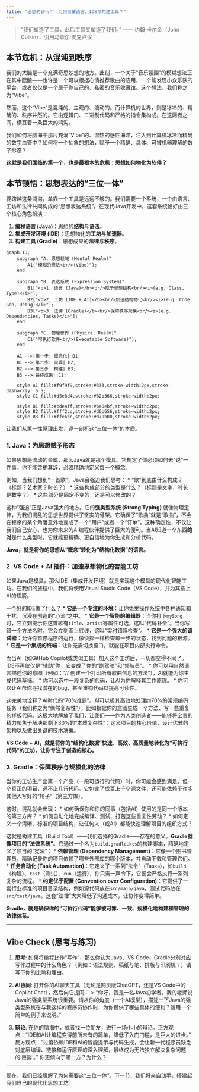 ```yaml
---
title: "思想的铸币厂：为何需要语言、IDE与构建工具？"
---
```


> "我们塑造了工具，此后工具又塑造了我们。" —— 约翰·卡尔金（John Culkin），引用马歇尔·麦克卢汉

## 本节危机：从混沌到秩序

我们的大脑是一个充满奇思妙想的地方。此刻，一个关于“音乐氛围”的模糊想法正在其中酝酿——也许是一个可以根据心情推荐歌曲的应用，一个能发现小众乐队的平台，或者仅仅是一个属于你自己的、私密的音乐收藏馆。这个想法，我们称之为“Vibe”。

然而，这个“Vibe”是混沌的、主观的、流动的。而计算机的世界，则是冰冷的、精确的、秩序井然的。它由逻辑门、二进制代码和严格的指令集构成。在这两者之间，横亘着一条巨大的鸿沟。

我们如何将脑海中那片充满“Vibe”的、温热的感性海洋，注入到计算机冰冷而精确的数字血管中？如何将一个抽象的想法，赋予一个精确、具体、可被机器理解的数字形态？

**这就是我们面临的第一个，也是最根本的危机：思想如何物化为软件？**

## 本节顿悟：思想表达的“三位一体”

要跨越这条鸿沟，单靠一个工具是远远不够的。我们需要一个系统，一个由语言、工坊和法律共同构成的“思想表达系统”。在现代Java开发中，这套系统恰好由三个核心角色扮演：

1.  **编程语言 (Java)**：思想的**结构**与**语法**。
2.  **集成开发环境 (IDE)**：思想物化的**工坊**与**加速器**。
3.  **构建工具 (Gradle)**：思想成果的**法律**与**秩序**。

```mermaid
graph TD;
    subgraph "A. 思想领域 (Mental Realm)"
        A1("模糊的想法<br/>(Vibe)");
    end

    subgraph "B. 表达系统 (Expression System)"
        B1["<b>1. 语言 (Java)</b><br/>赋予思想结构<br/><i>(e.g. Class, Type)</i>"];
        B2["<b>2. 工坊 (IDE + AI)</b><br/>加速结构物化<br/><i>(e.g. Code Gen, Debug)</i>"];
        B3["<b>3. 法律 (Gradle)</b><br/>保障秩序规模<br/><i>(e.g. Dependencies, Tasks)</i>"];
    end
    
    subgraph "C. 物理世界 (Physical Realm)"
        C1("可执行软件<br/>(Executable Software)");
    end

    A1 -->|第一步: 概念化| B1;
    B1 -->|第二步: 实现| B2;
    B2 -->|第三步: 构建| B3;
    B3 -->|最终成果| C1;

    style A1 fill:#f9f9f9,stroke:#333,stroke-width:2px,stroke-dasharray: 5 5;
    style C1 fill:#d5e8d4,stroke:#82b366,stroke-width:2px;
    
    style B1 fill:#cde4ff,stroke:#6a8ebf,stroke-width:2px;
    style B2 fill:#fff2cc,stroke:#d6b656,stroke-width:2px;
    style B3 fill:#ffe6cc,stroke:#d79b00,stroke-width:2px;
```

让我们从第一性原理出发，逐一剖析这“三位一体”的本质。

### 1. Java：为思想赋予形态

如果思想是流动的金属，那么Java就是那个模具。它规定了你必须如何去“说”一件事。你不能含糊其辞，必须精确地定义每一个概念。

例如，当我们想到“一首歌”，Java会强迫我们思考：
*   “歌”到底由什么构成？（标题？艺术家？时长？）
*   这些构成部分的类型是什么？（标题是文字，时长是数字？）
*   这些部分是固定不变的，还是可以修改的？

这种“强迫”正是Java强大的地方。它的**强类型系统 (Strong Typing)** 就像物理定律，为我们混乱的思想世界提供了坚实的骨架。它确保了“歌曲”就是“歌曲”，不会在程序的某个角落意外地变成了一个“用户”或者一个“订单”。这种确定性，不仅让我们自己安心，也为你未来的AI编程伙伴提供了巨大的便利。当AI知道一个东西**绝对**是什么类型时，它就能更精确、更自信地为你生成和分析代码。

**Java，就是将你的思想从“概念”转化为“结构化数据”的语言。**

### 2. VS Code + AI 插件：加速思想物化的智能工坊

如果Java是模具，那么IDE（集成开发环境）就是实现这个模具的现代化智能工坊。在我们的旅程中，我们将使用Visual Studio Code（VS Code），并为其插上AI的翅膀。

一个好的IDE做了什么？
*   **它是一个专注的环境**：让你免受操作系统中各种通知和干扰，沉浸在创造的“心流”之中。
*   **它是一个智能的编辑器**：当你打下`mySong.`时，它立刻提示你这首歌有`title`、`artist`等属性可选，这叫“代码补全”。当你写错一个方法名时，它会立刻画上红线，这叫“实时错误检查”。
*   **它是一个强大的调试器**：允许你暂停程序的运行，像侦探一样检查每一步的状态，找到问题的根源。
*   **它是一个集成的终端**：让你无需切换窗口，就能在项目内部执行命令。

而当AI（如GitHub Copilot或类似工具）加入这个工坊后，一切都变得不同了。IDE不再仅仅是“辅助”你，它变成了你的“副驾驶”和“领航员”。
*   你可以用自然语言描述你的意图（例如：“// 创建一个打印所有歌曲信息的方法”），AI就能为你生成代码草稿。
*   你可以选中一段复杂的代码，让AI为你解释其工作原理。
*   你可以让AI帮你寻找潜在的bug，甚至重构代码以提高可读性。

这完美地诠释了AI时代的“70%难题”。AI可以极其高效地处理约70%的常规编码任务（我们称之为“偶然复杂性”），比如根据你的意图生成一个方法、写一些重复的样板代码。这极大地解放了我们，让我们——作为人类创造者——能够将宝贵的精力聚焦于解决那剩下30%的“本质复杂性”：定义项目的核心价值、设计优雅的架构以及做出关键的技术决策。

**VS Code + AI，就是将你的“结构化数据”快速、高效、高质量地转化为“可执行代码”的工坊，让你专注于创造的核心。**

### 3. Gradle：保障秩序与规模化的法律

当你的工坊生产出第一个产品（一段可运行的代码）时，你可能会感到满足。但一个真正的项目，远不止几行代码。它包含了成百上千个源文件，还可能依赖于许多其他人写好的“轮子”（第三方库）。

这时，混乱就会出现：
*   如何确保你和你的同事（包括AI）使用的是同一个版本的第三方库？
*   如何自动化地完成编译、测试、打包这些重复性劳动？
*   如何定义一个清晰、标准的项目结构，让任何人（或AI）都能快速理解项目的组织方式？

这就是构建工具（Build Tool）——我们选择的Gradle——存在的意义。**Gradle就像项目的“法律系统”**。它通过一个名为`build.gradle.kts`的构建脚本，精确地定义了项目的“宪法”：
*   **依赖管理 (Dependency Management)**：它像一个图书管理员，精确记录你的项目依赖了哪些外部库的哪个版本，并自动下载和管理它们。
*   **任务自动化 (Task Automation)**：它定义了一系列“法令”（Tasks），如`build`（构建）、`test`（测试）、`run`（运行），你只需一声令下，它便会严格执行一系列复杂的流程。
*   **约定优于配置 (Convention over Configuration)**：它提供了一套行业标准的项目目录结构，例如源代码放在`src/main/java`，测试代码放在`src/test/java`。这套“法律”大大降低了沟通成本，让协作变得简单。

**Gradle，就是确保你的“可执行代码”能够被可靠、一致、规模化地构建和管理的法律体系。**

---

## Vibe Check (思考与练习)

1.  **思考**: 如果将编程比作“写作”，那么你认为Java、VS Code、Gradle分别对应写作过程中的什么角色？（例如：语法规则、稿纸与笔、排版与印刷机？）请写下你的比喻和理由。

2.  **AI协同**: 打开你的AI聊天工具（无论是网页版ChatGPT，还是VS Code中的Copilot Chat），然后向它提问：
    > "你好，我是一名Java初学者。我的老师说Java的强类型系统很重要。请从你的角度（一个AI模型），描述一下Java的强类型系统在与我这样的程序员协作时，为你提供了哪些具体的便利？请用一个简单的例子来说明。"

3.  **辩论**: 在你的脑海中，或者找一位朋友，进行一场小小的辩论。正方观点：“IDE和AI让编程变得前所未有的简单，降低了入门门槛，是巨大的进步。” 反方观点：“过度依赖IDE和AI的智能提示与代码生成，会让新一代程序员缺乏对底层编译、链接和运行原理的深入理解，最终成为无法独立解决复杂问题的‘巨婴’。” 你更倾向于哪一方？为什么？

---

现在，我们已经理解了为何需要这“三位一体”。下一节，我们将亲自动手，搭建起我们自己的现代化思想工坊。 